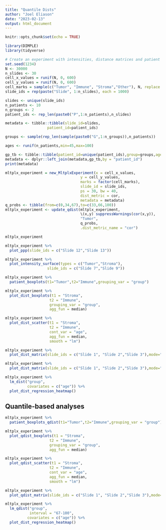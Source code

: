 ```yaml
---
title: "Quantile Dists"
author: "Joel Eliason"
date: "2023-02-13"
output: html_document
---
```


```r
knitr::opts_chunk$set(echo = TRUE)

library(DIMPLE)
library(tidyverse)
```

```r
# Create an experiment with intensities, distance matrices and patient metadata
set.seed(1234)
N <- 30000
n_slides <- 30
cell_x_values = runif(N, 0, 600)
cell_y_values = runif(N, 0, 600)
cell_marks = sample(c("Tumor", "Immune", "Stroma","Other"), N, replace = TRUE)
slide_ids = rep(paste("Slide", 1:n_slides), each = 1000)

slides <- unique(slide_ids)
n_patients <- 10
n_groups <- 2
patient_ids <- rep_len(paste0("P",1:n_patients),n_slides)

metadata <- tibble::tibble(slide_id=slides,
                   patient_id=patient_ids)

groups <- sample(rep_len(sample(paste0("G",1:n_groups)),n_patients))

ages <- runif(n_patients,min=45,max=100)

gp_tb <- tibble::tibble(patient_id=unique(patient_ids),group=groups,age=ages)
metadata <- dplyr::left_join(metadata,gp_tb,by = "patient_id")
print(metadata)

mltplx_experiment = new_MltplxExperiment(x = cell_x_values,
                                  y = cell_y_values,
                                  marks = factor(cell_marks),
                                  slide_id = slide_ids,
                                  ps = 30, bw = 40,
                                  dist_metric = cor,
                                  metadata = metadata)
q_probs <- tibble(from=c(0,34,67),to=c(33,66,100))
mltplx_experiment <- update_qdist(mltplx_experiment,
                                  \(x,y) suppressWarnings(cor(x,y)),
                                  "Tumor",
                                  q_probs,
                                  .dist_metric_name = "cor")

mltplx_experiment
```

```r
mltplx_experiment %>%
  plot_ppp(slide_ids = c("Slide 12","Slide 13"))
```

```r
mltplx_experiment %>%
  plot_intensity_surface(types = c("Tumor","Stroma"),
                   slide_ids = c("Slide 7","Slide 9"))

```

```r
mltplx_experiment %>%
  patient_boxplots(t1="Tumor",t2="Immune",grouping_var = "group")
```

```r
mltplx_experiment %>%
  plot_dist_boxplots(t1 = "Stroma",
                    t2 = "Immune",
                    grouping_var = "group",
                    agg_fun = median)
```

```r
mltplx_experiment %>%
  plot_dist_scatter(t1 = "Stroma",
                    t2 = "Immune",
                    cont_var = "age",
                    agg_fun = median,
                    smooth = "lm")
```

```r
mltplx_experiment %>%
  plot_dist_matrix(slide_ids = c("Slide 1", "Slide 2","Slide 3"),mode="network")
```

```r
mltplx_experiment %>%
  plot_dist_matrix(slide_ids = c("Slide 1", "Slide 2","Slide 3"),mode="heatmap")
```

```r
mltplx_experiment %>%
  lm_dist("group",
          covariates = c("age")) %>%
  plot_dist_regression_heatmap()
```


## Quantile-based analyses

```r
mltplx_experiment %>%
  patient_boxplots_qdist(t1="Tumor",t2="Immune",grouping_var = "group")
```

```r
mltplx_experiment %>%
  plot_qdist_boxplots(t1 = "Stroma",
                    t2 = "Immune",
                    grouping_var = "group",
                    agg_fun = median)
```

```r
mltplx_experiment %>%
  plot_qdist_scatter(t1 = "Stroma",
                    t2 = "Immune",
                    cont_var = "age",
                    agg_fun = median,
                    smooth = "lm")
```

```r
mltplx_experiment %>%
  plot_qdist_matrix(slide_ids = c("Slide 1", "Slide 2","Slide 3"),mode="heatmap")
```

```r
mltplx_experiment %>%
  lm_qdist("group",
           interval = "67-100",
          covariates = c("age")) %>%
  plot_dist_regression_heatmap()
```

